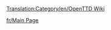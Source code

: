 [[Translation:Category/en/OpenTTD Wiki]]

{{en/Bilingual box| Fr
| Cette catégorie contient des informations relatives à des aspects différents de l'administration Wiki OpenTTD.
| ''This category contains material relating to various administration aspects of the OpenTTD Wiki.''}}


[[fr/Main Page]]